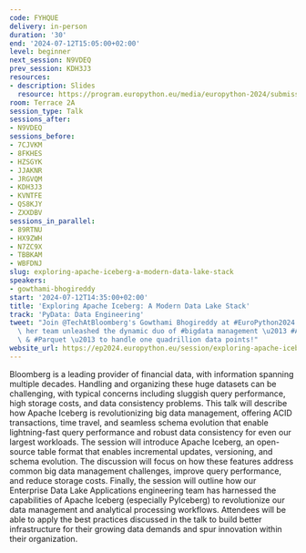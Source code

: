```yaml
---
code: FYHQUE
delivery: in-person
duration: '30'
end: '2024-07-12T15:05:00+02:00'
level: beginner
next_session: N9VDEQ
prev_session: KDH3J3
resources:
- description: Slides
  resource: https://program.europython.eu/media/europython-2024/submissions/FYHQUE/resources/Final_PDF_EuroPython_Summit24_F2jHc2e.pdf
room: Terrace 2A
session_type: Talk
sessions_after:
- N9VDEQ
sessions_before:
- 7CJVKM
- 8FKHES
- HZSGYK
- JJAKNR
- JRGVQM
- KDH3J3
- KVNTFE
- QS8KJY
- ZXXDBV
sessions_in_parallel:
- 89RTNU
- HX9ZWH
- N7ZC9X
- TBBKAM
- WBFDNJ
slug: exploring-apache-iceberg-a-modern-data-lake-stack
speakers:
- gowthami-bhogireddy
start: '2024-07-12T14:35:00+02:00'
title: 'Exploring Apache Iceberg: A Modern Data Lake Stack'
track: 'PyData: Data Engineering'
tweet: "Join @TechAtBloomberg's Gowthami Bhogireddy at #EuroPython2024 to learn how\
  \ her team unleashed the dynamic duo of #bigdata management \u2013 #ApacheIceberg\
  \ & #Parquet \u2013 to handle one quadrillion data points!"
website_url: https://ep2024.europython.eu/session/exploring-apache-iceberg-a-modern-data-lake-stack
---
```


Bloomberg is a leading provider of financial data, with information spanning multiple decades. Handling and organizing these huge datasets can be challenging, with typical concerns including sluggish query performance, high storage costs, and data consistency problems.
This talk will describe how Apache Iceberg is revolutionizing big data management, offering ACID transactions, time travel, and seamless schema evolution that enable lightning-fast query performance and robust data consistency for even our largest workloads.
The session will introduce Apache Iceberg, an open-source table format that enables incremental updates, versioning, and schema evolution. The discussion will focus on how these features address common big data management challenges, improve query performance, and reduce storage costs. Finally, the session will outline how our Enterprise Data Lake Applications engineering team has harnessed the capabilities of Apache Iceberg (especially PyIceberg) to revolutionize our data management and analytical processing workflows.
Attendees will be able to apply the best practices discussed in the talk to build better infrastructure for their growing data demands and spur innovation within their organization.
